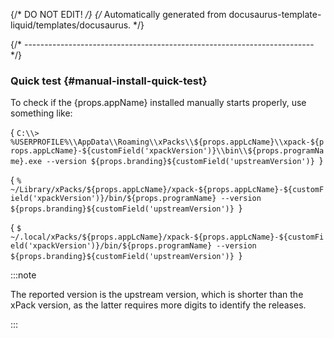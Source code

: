 {/* DO NOT EDIT! */}
{/* Automatically generated from docusaurus-template-liquid/templates/docusaurus. */}



{/* ------------------------------------------------------------------------ */}

### Quick test {#manual-install-quick-test}

To check if the {props.appName} installed manually starts properly, use something like:

<Tabs groupId="operating-systems">

<TabItem value="windows" label="Windows" default>

<CodeBlock language="console"> {
`C:\\> %USERPROFILE%\\AppData\\Roaming\\xPacks\\${props.appLcName}\\xpack-${props.appLcName}-${customField('xpackVersion')}\\bin\\${props.programName}.exe --version
${props.branding}${customField('upstreamVersion')}
`} </CodeBlock>

</TabItem>

<TabItem value="macos" label="macOS">

<CodeBlock language="console"> {
`% ~/Library/xPacks/${props.appLcName}/xpack-${props.appLcName}-${customField('xpackVersion')}/bin/${props.programName} --version
${props.branding}${customField('upstreamVersion')}
`} </CodeBlock>

</TabItem>

<TabItem value="linux" label="GNU/Linux">

<CodeBlock language="console"> {
`$ ~/.local/xPacks/${props.appLcName}/xpack-${props.appLcName}-${customField('xpackVersion')}/bin/${props.programName} --version
${props.branding}${customField('upstreamVersion')}
`} </CodeBlock>

</TabItem>

</Tabs>

:::note

The reported version is the upstream version, which is shorter than the xPack
version, as the latter requires more digits to identify the releases.

:::
